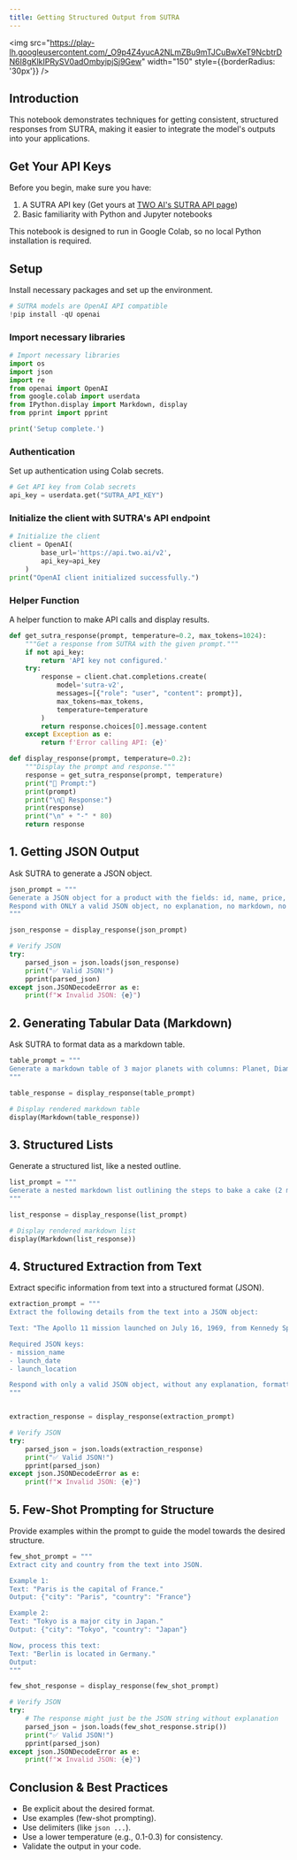 ```yaml
---
title: Getting Structured Output from SUTRA
---
```


<img
  src="https://play-lh.googleusercontent.com/_O9p4Z4yucA2NLmZBu9mTJCuBwXeT9NcbtrDN6I8gKlkIPRySV0adOmbyipjSj9Gew"
  width="150"
  style={{borderRadius: '30px'}}
/>

## Introduction

This notebook demonstrates techniques for getting consistent, structured
responses from SUTRA, making it easier to integrate the model's outputs
into your applications.

## Get Your API Keys

Before you begin, make sure you have:

1.  A SUTRA API key (Get yours at [TWO AI's SUTRA API
    page](https://www.two.ai/sutra/api))
2.  Basic familiarity with Python and Jupyter notebooks

This notebook is designed to run in Google Colab, so no local Python
installation is required.

## Setup

Install necessary packages and set up the environment.

```python
# SUTRA models are OpenAI API compatible
!pip install -qU openai
```

### Import necessary libraries

```python
# Import necessary libraries
import os
import json
import re
from openai import OpenAI
from google.colab import userdata
from IPython.display import Markdown, display
from pprint import pprint

print('Setup complete.')
```

### Authentication

Set up authentication using Colab secrets.

```python
# Get API key from Colab secrets
api_key = userdata.get("SUTRA_API_KEY")
```

### Initialize the client with SUTRA's API endpoint

```python
# Initialize the client
client = OpenAI(
        base_url='https://api.two.ai/v2',
        api_key=api_key
    )
print("OpenAI client initialized successfully.")
```

### Helper Function

A helper function to make API calls and display results.

```python
def get_sutra_response(prompt, temperature=0.2, max_tokens=1024):
    """Get a response from SUTRA with the given prompt."""
    if not api_key:
        return 'API key not configured.'
    try:
        response = client.chat.completions.create(
            model='sutra-v2',
            messages=[{"role": "user", "content": prompt}],
            max_tokens=max_tokens,
            temperature=temperature
        )
        return response.choices[0].message.content
    except Exception as e:
        return f'Error calling API: {e}'

def display_response(prompt, temperature=0.2):
    """Display the prompt and response."""
    response = get_sutra_response(prompt, temperature)
    print("📝 Prompt:")
    print(prompt)
    print("\n🤖 Response:")
    print(response)
    print("\n" + "-" * 80)
    return response
```

## 1. Getting JSON Output

Ask SUTRA to generate a JSON object.

```python
json_prompt = """
Generate a JSON object for a product with the fields: id, name, price, and category.
Respond with ONLY a valid JSON object, no explanation, no markdown, no comments.
"""

json_response = display_response(json_prompt)

# Verify JSON
try:
    parsed_json = json.loads(json_response)
    print("✅ Valid JSON!")
    pprint(parsed_json)
except json.JSONDecodeError as e:
    print(f"❌ Invalid JSON: {e}")
```

## 2. Generating Tabular Data (Markdown)

Ask SUTRA to format data as a markdown table.

```python
table_prompt = """
Generate a markdown table of 3 major planets with columns: Planet, Diameter (km), Moons.
"""

table_response = display_response(table_prompt)

# Display rendered markdown table
display(Markdown(table_response))
```

## 3. Structured Lists

Generate a structured list, like a nested outline.

```python
list_prompt = """
Generate a nested markdown list outlining the steps to bake a cake (2 main steps, 2-3 sub-steps each).
"""

list_response = display_response(list_prompt)

# Display rendered markdown list
display(Markdown(list_response))
```

## 4. Structured Extraction from Text

Extract specific information from text into a structured format (JSON).

```python
extraction_prompt = """
Extract the following details from the text into a JSON object:

Text: "The Apollo 11 mission launched on July 16, 1969, from Kennedy Space Center."

Required JSON keys:
- mission_name
- launch_date
- launch_location

Respond with only a valid JSON object, without any explanation, formatting, or markdown. Do not include code blocks.
"""


extraction_response = display_response(extraction_prompt)

# Verify JSON
try:
    parsed_json = json.loads(extraction_response)
    print("✅ Valid JSON!")
    pprint(parsed_json)
except json.JSONDecodeError as e:
    print(f"❌ Invalid JSON: {e}")
```

## 5. Few-Shot Prompting for Structure

Provide examples within the prompt to guide the model towards the
desired structure.

```python
few_shot_prompt = """
Extract city and country from the text into JSON.

Example 1:
Text: "Paris is the capital of France."
Output: {"city": "Paris", "country": "France"}

Example 2:
Text: "Tokyo is a major city in Japan."
Output: {"city": "Tokyo", "country": "Japan"}

Now, process this text:
Text: "Berlin is located in Germany."
Output:
"""

few_shot_response = display_response(few_shot_prompt)

# Verify JSON
try:
    # The response might just be the JSON string without explanation
    parsed_json = json.loads(few_shot_response.strip())
    print("✅ Valid JSON!")
    pprint(parsed_json)
except json.JSONDecodeError as e:
    print(f"❌ Invalid JSON: {e}")
```

## Conclusion & Best Practices

- Be explicit about the desired format.
- Use examples (few-shot prompting).
- Use delimiters (like `json ...`).
- Use a lower temperature (e.g., 0.1-0.3) for consistency.
- Validate the output in your code.
